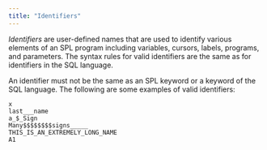 ```yaml
---
title: "Identifiers"
---
```


<div id="identifiers" class="registered_link"></div>

*Identifiers* are user-defined names that are used to identify various elements of an SPL program including variables, cursors, labels, programs, and parameters. The syntax rules for valid identifiers are the same as for identifiers in the SQL language.

An identifier must not be the same as an SPL keyword or a keyword of the SQL language. The following are some examples of valid identifiers:

```text
x
last___name
a_$_Sign
Many$$$$$$$$signs_____
THIS_IS_AN_EXTREMELY_LONG_NAME
A1
```

